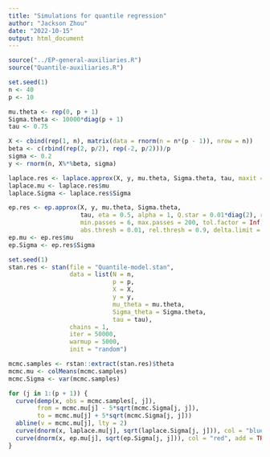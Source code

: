 ```yaml
---
title: "Simulations for quantile regression"
author: "Jackson Zhou"
date: "2022-10-15"
output: html_document
---
```


```r
source("../EP-general-auxiliaries.R")
source("Quantile-auxiliaries.R")
```

```r
set.seed(1)
n <- 40
p <- 10

mu.theta <- rep(0, p + 1)
Sigma.theta <- 10000*diag(p + 1)
tau <- 0.75

X <- cbind(rep(1, n), matrix(data = rnorm(n = n*(p - 1)), nrow = n))
beta <- c(rbind(rep(2, p/2), rep(-2, p/2)))/p
sigma <- 0.2
y <- rnorm(n, X%*%beta, sigma)
```

```r
laplace.res <- laplace.approx(X, y, mu.theta, Sigma.theta, tau, maxit = 50000)
laplace.mu <- laplace.res$mu
laplace.Sigma <- laplace.res$Sigma
```

```r
ep.res <- ep.approx(X, y, mu.theta, Sigma.theta, 
                    tau, eta = 0.5, alpha = 1, Q.star = 0.01*diag(2), r.star = rep(0, 2), prec = 0,
                    min.passes = 6, max.passes = 200, tol.factor = Inf, stop.factor = Inf , 
                    abs.thresh = 0.01, rel.thresh = 0.9, delta.limit = Inf, patience = 40, verbose = TRUE)
ep.mu <- ep.res$mu
ep.Sigma <- ep.res$Sigma
```

```r
set.seed(1)
stan.res <- stan(file = "Quantile-model.stan",
                 data = list(N = n,
                             p = p,
                             X = X,
                             y = y,
                             mu_theta = mu.theta,
                             Sigma_theta = Sigma.theta,
                             tau = tau),
                 chains = 1,
                 iter = 50000,
                 warmup = 5000,
                 init = "random")

mcmc.samples <- rstan::extract(stan.res)$theta
mcmc.mu <- colMeans(mcmc.samples)
mcmc.Sigma <- var(mcmc.samples)
```

```r
for (j in 1:(p + 1)) {
  curve(demp(x, obs = mcmc.samples[, j]),
        from = mcmc.mu[j] - 5*sqrt(mcmc.Sigma[j, j]),
        to = mcmc.mu[j] + 5*sqrt(mcmc.Sigma[j, j]))
  abline(v = mcmc.mu[j], lty = 2)
  curve(dnorm(x, laplace.mu[j], sqrt(laplace.Sigma[j, j])), col = "blue", add = TRUE)
  curve(dnorm(x, ep.mu[j], sqrt(ep.Sigma[j, j])), col = "red", add = TRUE)
}
```
